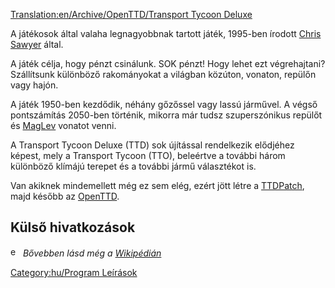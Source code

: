 [[Translation:en/Archive/OpenTTD/Transport Tycoon Deluxe]]

A játékosok által valaha legnagyobbnak tartott játék, 1995-ben írodott [http://www.chrissawyer.com Chris Sawyer] által.

A játék célja, hogy pénzt csinálunk. SOK pénzt!
Hogy lehet ezt végrehajtani? Szállítsunk különböző rakományokat a világban közúton, vonaton, repülőn vagy hajón.

A játék 1950-ben kezdődik, néhány gőzőssel vagy lassú járművel. A végső pontszámítás 2050-ben történik, mikorra már tudsz szuperszónikus repülőt és [[hu/Manual/Base Set/Maglev vasút|MagLev]] vonatot venni.

A Transport Tycoon Deluxe (TTD) sok újítással rendelkezik elődjéhez képest, mely a Transport Tycoon (TTO),  beleértve a további három különböző klímájú terepet és a további jármű választékot is.

Van akiknek mindemellett még ez sem elég, ezért jött létre a [[hu/TTDPatch|TTDPatch]], majd később az [[hu/Manual/OpenTTD|OpenTTD]].

== Külső hivatkozások ==
[[File:en/Searchtool.png|16px]] ''Bővebben lásd még a [http://hu.wikipedia.org/wiki/Transport_Tycoon_Deluxe Wikipédián]''

[[Category:hu/Program Leírások]]